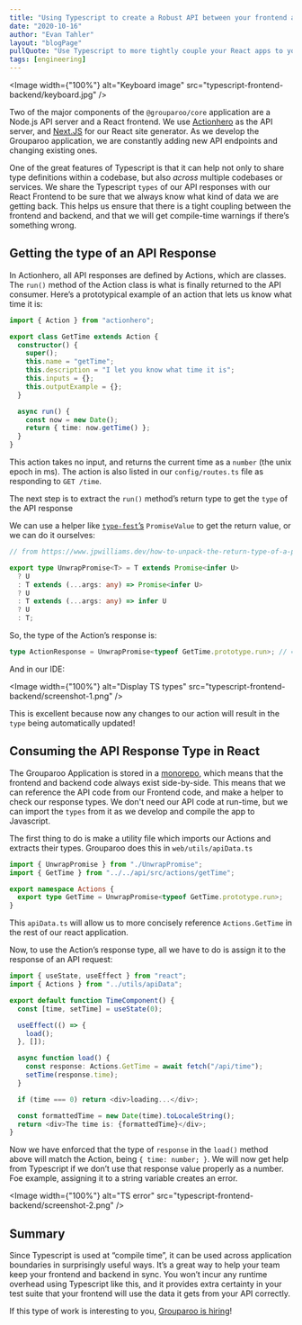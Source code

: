 ```yaml
---
title: "Using Typescript to create a Robust API between your frontend and backend"
date: "2020-10-16"
author: "Evan Tahler"
layout: "blogPage"
pullQuote: "Use Typescript to more tightly couple your React apps to your API"
tags: [engineering]
---
```


<Image
  width={"100%"}
  alt="Keyboard image"
  src="typescript-frontend-backend/keyboard.jpg"
/>

Two of the major components of the `@grouparoo/core` application are a Node.js API server and a React frontend. We use [Actionhero](https://www.actionherojs.com) as the API server, and [Next.JS](https://nextjs.org/) for our React site generator. As we develop the Grouparoo application, we are constantly adding new API endpoints and changing existing ones.

One of the great features of Typescript is that it can help not only to share type definitions within a codebase, but also _across_ multiple codebases or services. We share the Typescript `types` of our API responses with our React Frontend to be sure that we always know what kind of data we are getting back. This helps us ensure that there is a tight coupling between the frontend and backend, and that we will get compile-time warnings if there’s something wrong.

## Getting the type of an API Response

In Actionhero, all API responses are defined by Actions, which are classes. The `run()` method of the Action class is what is finally returned to the API consumer. Here’s a prototypical example of an action that lets us know what time it is:

```ts
import { Action } from "actionhero";

export class GetTime extends Action {
  constructor() {
    super();
    this.name = "getTime";
    this.description = "I let you know what time it is";
    this.inputs = {};
    this.outputExample = {};
  }

  async run() {
    const now = new Date();
    return { time: now.getTime() };
  }
}
```

This action takes no input, and returns the current time as a `number` (the unix epoch in ms). The action is also listed in our `config/routes.ts` file as responding to `GET /time`.

The next step is to extract the `run()` method’s return type to get the `type` of the API response

We can use a helper like [`type-fest`’s](https://www.npmjs.com/package/type-fest) `PromiseValue` to get the return value, or we can do it ourselves:

```ts
// from https://www.jpwilliams.dev/how-to-unpack-the-return-type-of-a-promise-in-typescript

export type UnwrapPromise<T> = T extends Promise<infer U>
  ? U
  : T extends (...args: any) => Promise<infer U>
  ? U
  : T extends (...args: any) => infer U
  ? U
  : T;
```

So, the type of the Action’s response is:

```ts
type ActionResponse = UnwrapPromise<typeof GetTime.prototype.run>; // = { time: number; }
```

And in our IDE:

<Image
  width={"100%"}
  alt="Display TS types"
  src="typescript-frontend-backend/screenshot-1.png"
/>

This is excellent because now any changes to our action will result in the `type` being automatically updated!

## Consuming the API Response Type in React

The Grouparoo Application is stored in a [monorepo](https://github.com/grouparoo/grouparoo), which means that the frontend and backend code always exist side-by-side. This means that we can reference the API code from our Frontend code, and make a helper to check our response types. We don't need our API code at run-time, but we can import the `types` from it as we develop and compile the app to Javascript.

The first thing to do is make a utility file which imports our Actions and extracts their types. Grouparoo does this in `web/utils/apiData.ts`

```ts
import { UnwrapPromise } from "./UnwrapPromise";
import { GetTime } from "../../api/src/actions/getTime";

export namespace Actions {
  export type GetTime = UnwrapPromise<typeof GetTime.prototype.run>;
}
```

This `apiData.ts` will allow us to more concisely reference `Actions.GetTime` in the rest of our react application.

Now, to use the Action’s response type, all we have to do is assign it to the response of an API request:

```ts
import { useState, useEffect } from "react";
import { Actions } from "../utils/apiData";

export default function TimeComponent() {
  const [time, setTime] = useState(0);

  useEffect(() => {
    load();
  }, []);

  async function load() {
    const response: Actions.GetTime = await fetch("/api/time");
    setTime(response.time);
  }

  if (time === 0) return <div>loading...</div>;

  const formattedTime = new Date(time).toLocaleString();
  return <div>The time is: {formattedTime}</div>;
}
```

Now we have enforced that the type of `response` in the `load()` method above will match the Action, being `{ time: number; }`. We will now get help from Typescript if we don’t use that response value properly as a number. Foe example, assigning it to a string variable creates an error.

<Image
  width={"100%"}
  alt="TS error"
  src="typescript-frontend-backend/screenshot-2.png"
/>

## Summary

Since Typescript is used at “compile time”, it can be used across application boundaries in surprisingly useful ways. It’s a great way to help your team keep your frontend and backend in sync. You won’t incur any runtime overhead using Typescript like this, and it provides extra certainty in your test suite that your frontend will use the data it gets from your API correctly.

If this type of work is interesting to you, [Grouparoo is hiring](www.grouparoo.com/jobs)!
